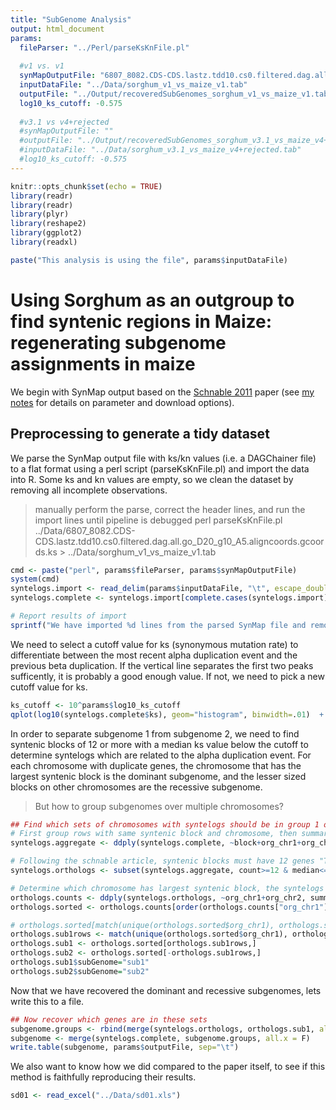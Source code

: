 ```yaml
---
title: "SubGenome Analysis"
output: html_document
params:
  fileParser: "../Perl/parseKsKnFile.pl"
  
  #v1 vs. v1
  synMapOutputFile: "6807_8082.CDS-CDS.lastz.tdd10.cs0.filtered.dag.all.go_D20_g10_A5.aligncoords.gcoords.ks"
  inputDataFile: "../Data/sorghum_v1_vs_maize_v1.tab"
  outputFile: "../Output/recoveredSubGenomes_sorghum_v1_vs_maize_v1.tab"
  log10_ks_cutoff: -0.575
  
  #v3.1 vs v4+rejected
  #synMapOutputFile: ""
  #outputFile: "../Output/recoveredSubGenomes_sorghum_v3.1_vs_maize_v4+rejected.tab"
  #inputDataFile: "../Data/sorghum_v3.1_vs_maize_v4+rejected.tab"
  #log10_ks_cutoff: -0.575
---
```


```r
knitr::opts_chunk$set(echo = TRUE)
library(readr)
library(readr)
library(plyr)
library(reshape2)
library(ggplot2)
library(readxl)
```
```r
paste("This analysis is using the file", params$inputDataFile)
```

# Using Sorghum as an outgroup to find syntenic regions in Maize: regenerating subgenome assignments in maize
We begin with SynMap output based on the [Schnable 2011](https://www.ncbi.nlm.nih.gov/pmc/articles/PMC3053962/) paper (see [my notes](https://www.evernote.com/shard/s303/nl/52987123/1ce74f11-98a0-4854-b363-3172e79eeae3) for details on parameter and download options).

## Preprocessing to generate a tidy dataset
We parse the SynMap output file with ks/kn values (i.e. a DAGChainer file) to a flat format using a perl script (parseKsKnFile.pl) and import the data into R.  Some ks and kn values are empty, so we clean the dataset by removing all incomplete observations.

> manually perform the parse, correct the header lines, and run the import lines until pipeline is debugged
> perl parseKsKnFile.pl ../Data/6807_8082.CDS-CDS.lastz.tdd10.cs0.filtered.dag.all.go_D20_g10_A5.aligncoords.gcoords.ks > ../Data/sorghum_v1_vs_maize_v1.tab

```r
cmd <- paste("perl", params$fileParser, params$synMapOutputFile)
system(cmd)
syntelogs.import <- read_delim(params$inputDataFile, "\t", escape_double = FALSE, trim_ws = TRUE)
syntelogs.complete <- syntelogs.import[complete.cases(syntelogs.import),]
```
```r
# Report results of import
sprintf("We have imported %d lines from the parsed SynMap file and removed %d incomplete rows resulting in %d syntenic genes.", nrow(syntelogs.import), nrow(syntelogs.import)- nrow(syntelogs.complete), nrow(syntelogs.complete))
```

We need to select a cutoff value for ks (synonymous mutation rate) to differentiate between the most recent alpha duplication event and the previous beta duplication. If the vertical line separates the first two peaks sufficently, it is probably a good enough value.  If not, we need to pick a new cutoff value for ks.

```r
ks_cutoff <- 10^params$log10_ks_cutoff
qplot(log10(syntelogs.complete$ks), geom="histogram", binwidth=.01)  + geom_vline(mapping = NULL, data = NULL, xintercept = params$log10_ks_cutoff, na.rm = FALSE, show.legend = NA)
```

In order to separate subgenome 1 from subgenome 2, we need to find syntenic blocks of 12 or more with a median ks value below the cutoff to determine syntelogs which are related to the alpha duplication event.  For each chromosome with duplicate genes, the chromosome that has the largest syntenic block is the dominant subgenome, and the lesser sized blocks on other chromosomes are the recessive subgenome.

> But how to group subgenomes over multiple chromosomes?

```r
## Find which sets of chromosomes with syntelogs should be in group 1 or group 2, where group 1 has larger syntenic blocks
# First group rows with same syntenic block and chromosome, then summarize each block's ks values with median/mean/count
syntelogs.aggregate <- ddply(syntelogs.complete, ~block+org_chr1+org_chr2, summarise, median=median(ks), mean=mean(ks), count=length(ks))

# Following the schnable article, syntenic blocks must have 12 genes "The median synonymous substitution rate of all gene pairs in a syntenic block between maize and sorghum can be used to classify syntenic blocks of 12 or more genes unambiguously as orthologous or homoeologous, however" and have a median ks value that discriminates for the alpha duplication event.
syntelogs.orthologs <- subset(syntelogs.aggregate, count>=12 & median<=ks_cutoff)

# Determine which chromosome has largest syntenic block, the syntelogs on this chromosome are subgenome 1
orthologs.counts <- ddply(syntelogs.orthologs, ~org_chr1+org_chr2, summarise, total_genes=sum(count))
orthologs.sorted <- orthologs.counts[order(orthologs.counts["org_chr1"], -orthologs.counts["total_genes"]),]

# orthologs.sorted[match(unique(orthologs.sorted$org_chr1), orthologs.sorted$org_chr1),] #first instance of each group (i.e. biggest=sub1)
orthologs.sub1rows <- match(unique(orthologs.sorted$org_chr1), orthologs.sorted$org_chr1) #not exactly right!!!! how to split sub 1 over multiple chromosomes?
orthologs.sub1 <- orthologs.sorted[orthologs.sub1rows,]
orthologs.sub2 <- orthologs.sorted[-orthologs.sub1rows,]
orthologs.sub1$subGenome="sub1"
orthologs.sub2$subGenome="sub2"
```

Now that we have recovered the dominant and recessive subgenomes, lets write this to a file.

```r
## Now recover which genes are in these sets
subgenome.groups <- rbind(merge(syntelogs.orthologs, orthologs.sub1, all.x = F), merge(syntelogs.orthologs, orthologs.sub2, all.x = F))
subgenome <- merge(syntelogs.complete, subgenome.groups, all.x = F)
write.table(subgenome, params$outputFile, sep="\t")
```

We also want to know how we did compared to the paper itself, to see if this method is faithfully reproducing their results.
```r
sd01 <- read_excel("../Data/sd01.xls")
```

